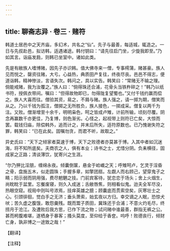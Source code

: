 ```yaml
---
---
---
```

title: 聊斋志异 · 卷三 · 赌符
---

韩道士居邑中之天齐庙，多幻术，共名之“仙”。先子与最善，每适城，辄造之。一日与先叔赴邑，拟访韩，适遇诸途。韩付钥曰：“请先往启门坐，少旋我即至。”乃如其言。诣庙发扃，则韩已坐室中。诸如此类。

先是有敝族人嗜博赌，因先子亦识韩。值大佛寺来一僧，专事樗蒲，赌甚豪。族人见而悦之，罄资往赌，大亏。心益热，典质田产复往，终夜尽丧。邑邑不得志，便道诣韩，精神惨淡，言语失次。韩问之，具以实告。韩笑曰：“常赌无不输之理。倘能戒赌，我为汝覆之。”族人曰：“倘得珠还合浦，花骨头当铁杵碎之！”韩乃以纸书符，授佩衣带间。嘱曰：“但得故物即已，勿得陇复望蜀也。”又付千钱约赢而偿之。族人大喜而往。僧验其资，易之，不屑与赌。族人强之，请一掷为期，僧笑而从之。乃以千钱为孤注，僧掷之无所胜负，族人接色，一掷成采。僧复以两千为注。又败。僧渐增至十余千，明明枭色，呵之皆成卢雉，计前所输，顷刻尽覆。阴念再赢数千亦更佳，乃复博，则色渐劣。心怪之，起视带上则符已亡矣，大惊而罢。载钱归庙，除偿韩外，追而计之，并末后所失，适符原数也。已乃愧谢失符之罪，韩笑曰：“已在此矣。固嘱勿贪，而君不听，故取之。”

异史氏曰：“天下之倾家者莫速于博，天下之败德者亦莫甚于博。入其中者如沉迷海，将不知所底矣。夫商农之人，俱有本业；诗书之士，尤惜分阴。负耒横径，固成家之正路；清谈薄饮，犹寄兴之生涯。

“尔乃狎比淫朋，缠绵永夜。倾囊倒箧，悬金于崄巇之天；呼雉呵卢，乞灵于淫昏之骨，盘施五木，似走圆珠；手握多章，如擎团扇。左觑人而右顾己，望穿鬼子之睛；阳示弱而阴用强，费尽魍魉之技。门前宾客待，犹恋恋于场头；舍上火烟生，尚眈眈于盆里。忘餐废寝，则久入成迷；舌敝唇焦，则相看似鬼。迨夫全军尽没，热眼空窥。视局中则叫号浓焉，技痒英雄之臆；顾囊底而贯索空矣，灰寒壮士之心。引颈徘徊，觉白手之无济；垂头萧索，始玄夜以方归。幸交谪之人眠，恐惊犬吠；苦久虚之腹饿，敢怨羹残。既而鬻子质田，冀珠还于合浦；不意火灼毛尽，终捞月于沧江。及遭败后我方思，已作下流之物；试问赌中谁最善，群指无裤之公。甚而枵腹难堪，遂栖身于暴客；搔头莫度，至仰给于香奁。呜呼！败德丧行，倾财亡身，孰非博之一途致之哉！”

【翻译】

【注释】

